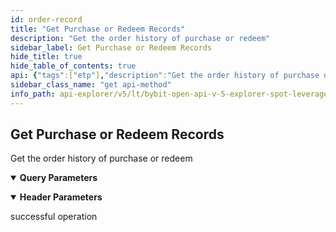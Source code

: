 ```yaml
---
id: order-record
title: "Get Purchase or Redeem Records"
description: "Get the order history of purchase or redeem"
sidebar_label: Get Purchase or Redeem Records
hide_title: true
hide_table_of_contents: true
api: {"tags":["etp"],"description":"Get the order history of purchase or redeem","operationId":"order-record","parameters":[{"name":"apiKey","in":"header","description":"A UTA sub account API key is provided by default","required":false,"schema":{"type":"string"}},{"name":"secret","in":"header","description":"A UTA sub account API key is provided by default","required":false,"schema":{"type":"string"}},{"name":"ltCoin","in":"query","description":"Levearage coin name. e.g., BTC3L","required":false,"schema":{"type":"string"}},{"name":"orderId","in":"query","description":"Order id","required":false,"schema":{"type":"string"}},{"name":"startTime","in":"query","description":"The start timestamp (ms)","required":false,"schema":{"type":"integer"}},{"name":"endTime","in":"query","description":"The end timestamp (ms)","required":false,"schema":{"type":"integer"}},{"name":"limit","in":"query","description":"Limit size of each page. 1-500","required":false,"schema":{"type":"integer","default":100}},{"name":"ltOrderType","in":"query","description":"LT order type. 1=purchase, 2=redeem","required":false,"schema":{"type":"integer","enum":[1,2]}},{"name":"serialNo","in":"query","description":"Serial number","required":false,"schema":{"type":"string"}}],"responses":{"200":{"description":"successful operation"}},"method":"get","path":"/v5/spot-lever-token/order-record","servers":[{"url":"https://api-testnet.bybit.com","description":"Testnet server"}],"info":{"description":"Collection of v5 Restul API\n","version":"3.0.0","title":"Bybit Open API v5 explorer - Spot leverage token"},"postman":{"name":"Get Purchase or Redeem Records","description":{"content":"Get the order history of purchase or redeem","type":"text/plain"},"url":{"path":["v5","spot-lever-token","order-record"],"host":["{{baseUrl}}"],"query":[{"disabled":false,"description":{"content":"Levearage coin name. e.g., BTC3L","type":"text/plain"},"key":"ltCoin","value":""},{"disabled":false,"description":{"content":"Order id","type":"text/plain"},"key":"orderId","value":""},{"disabled":false,"description":{"content":"The start timestamp (ms)","type":"text/plain"},"key":"startTime","value":""},{"disabled":false,"description":{"content":"The end timestamp (ms)","type":"text/plain"},"key":"endTime","value":""},{"disabled":false,"description":{"content":"Limit size of each page. 1-500","type":"text/plain"},"key":"limit","value":""},{"disabled":false,"description":{"content":"LT order type. 1=purchase, 2=redeem","type":"text/plain"},"key":"ltOrderType","value":""},{"disabled":false,"description":{"content":"Serial number","type":"text/plain"},"key":"serialNo","value":""}],"variable":[]},"header":[{"disabled":false,"description":{"content":"A UTA sub account API key is provided by default","type":"text/plain"},"key":"apiKey","value":""},{"disabled":false,"description":{"content":"A UTA sub account API key is provided by default","type":"text/plain"},"key":"secret","value":""}],"method":"GET"}}
sidebar_class_name: "get api-method"
info_path: api-explorer/v5/lt/bybit-open-api-v-5-explorer-spot-leverage-token
---
```



## Get Purchase or Redeem Records



Get the order history of purchase or redeem

<details style={{"marginBottom":"1rem"}} data-collapsed={false} open={true}><summary style={{}}><strong>Query Parameters</strong></summary><div><ul><ParamsItem className={"paramsItem"} param={{"name":"ltCoin","in":"query","description":"Levearage coin name. e.g., BTC3L","required":false,"schema":{"type":"string"}}}></ParamsItem><ParamsItem className={"paramsItem"} param={{"name":"orderId","in":"query","description":"Order id","required":false,"schema":{"type":"string"}}}></ParamsItem><ParamsItem className={"paramsItem"} param={{"name":"startTime","in":"query","description":"The start timestamp (ms)","required":false,"schema":{"type":"integer"}}}></ParamsItem><ParamsItem className={"paramsItem"} param={{"name":"endTime","in":"query","description":"The end timestamp (ms)","required":false,"schema":{"type":"integer"}}}></ParamsItem><ParamsItem className={"paramsItem"} param={{"name":"limit","in":"query","description":"Limit size of each page. 1-500","required":false,"schema":{"type":"integer","default":100}}}></ParamsItem><ParamsItem className={"paramsItem"} param={{"name":"ltOrderType","in":"query","description":"LT order type. 1=purchase, 2=redeem","required":false,"schema":{"type":"integer","enum":[1,2]}}}></ParamsItem><ParamsItem className={"paramsItem"} param={{"name":"serialNo","in":"query","description":"Serial number","required":false,"schema":{"type":"string"}}}></ParamsItem></ul></div></details><details style={{"marginBottom":"1rem"}} data-collapsed={false} open={true}><summary style={{}}><strong>Header Parameters</strong></summary><div><ul><ParamsItem className={"paramsItem"} param={{"name":"apiKey","in":"header","description":"A UTA sub account API key is provided by default","required":false,"schema":{"type":"string"}}}></ParamsItem><ParamsItem className={"paramsItem"} param={{"name":"secret","in":"header","description":"A UTA sub account API key is provided by default","required":false,"schema":{"type":"string"}}}></ParamsItem></ul></div></details><div><ApiTabs><TabItem label={"200"} value={"200"}><div>

successful operation

</div><div></div></TabItem></ApiTabs></div>
      